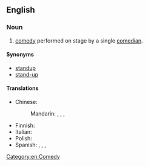==English==
{{wikipedia}}

===Noun===
{{en-noun|-|head=[[stand]]-[[up]] [[comedy]]}}

# [[comedy]] performed on stage by a single [[comedian]].

====Synonyms====
* [[standup]]
* [[stand-up]]

====Translations====
{{trans-top|comedy performed on stage by a single comedian}}
* Chinese:
*: Mandarin: {{qualifier|mainland China}} {{t+|cmn|單口相聲|sc=Hani}}, {{t+|cmn|单口相声|tr=dānkǒu xiàngsheng|sc=Hani}}, {{qualifier|Hong Kong}} {{t+|cmn|棟篤笑|sc=Hani}}, {{t|cmn|栋笃笑|tr=dòngdǔxiào|sc=Hani}}
{{trans-mid}}
* Finnish: {{t+|fi|stand up -komedia}}
* Italian: {{t+|it|monologo|m}}
* Polish: {{t+|pl|stand-up|m}}
* Spanish: {{t|es|[[comedia]] [[en vivo]]|f}}, {{t|es|[[monólogo]] [[cómico]]|m}}, {{t+|es|monólogo|m}}, {{t|es|stand up|m}}
{{trans-bottom}}

[[Category:en:Comedy]]